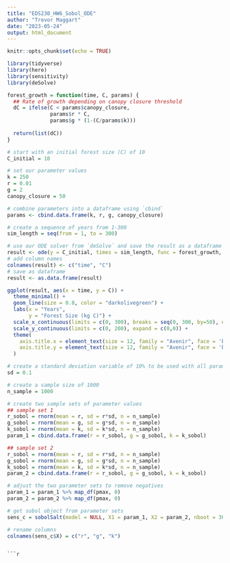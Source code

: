 ```yaml
---
title: "EDS230_HW6_Sobol_ODE"
author: "Trevor Maggart"
date: "2023-05-24"
output: html_document
---
```


```r
knitr::opts_chunk$set(echo = TRUE)

library(tidyverse)
library(here)
library(sensitivity)
library(deSolve)
```

```r
forest_growth = function(time, C, params) {
  ## Rate of growth depending on canopy closure threshold
  dC = ifelse(C < params$canopy_closure, 
              params$r * C, 
              params$g * (1-(C/params$k)))
 
  return(list(dC)) 
}
```


```r
# start with an initial forest size (C) of 10
C_initial = 10

# set our parameter values
k = 250
r = 0.01
g = 2
canopy_closure = 50

# combine parameters into a dataframe using `cbind`
params <- cbind.data.frame(k, r, g, canopy_closure)

# create a sequence of years from 1-300
sim_length = seq(from = 1, to = 300)

# use our ODE solver from `deSolve` and save the result as a dataframe
result <- ode(y = C_initial, times = sim_length, func = forest_growth, parms = params)
# add column names
colnames(result) <- c("time", "C")
# save as dataframe
result <- as.data.frame(result)
```

```r
ggplot(result, aes(x = time, y = C)) + 
  theme_minimal() +
  geom_line(size = 0.8, color = "darkolivegreen") +
  labs(x = "Years",
       y = "Forest Size (kg C)") +
  scale_x_continuous(limits = c(0, 300), breaks = seq(0, 300, by=50), expand = c(0,0)) +
  scale_y_continuous(limits = c(0, 200), expand = c(0,0)) +
  theme(
    axis.title.x = element_text(size = 12, family = "Avenir", face = 'bold', vjust = -0.5),
    axis.title.y = element_text(size = 12, family = "Avenir", face = 'bold', vjust = 2)
  )
```
```r
# create a standard deviation variable of 10% to be used with all parameters
sd = 0.1

# create a sample size of 1000
n_sample = 1000

# create two sample sets of parameter values
## sample set 1
r_sobol = rnorm(mean = r, sd = r*sd, n = n_sample)
g_sobol = rnorm(mean = g, sd = g*sd, n = n_sample)
k_sobol = rnorm(mean = k, sd = k*sd, n = n_sample)
param_1 = cbind.data.frame(r = r_sobol, g = g_sobol, k = k_sobol)

## sample set 2
r_sobol = rnorm(mean = r, sd = r*sd, n = n_sample)
g_sobol = rnorm(mean = g, sd = g*sd, n = n_sample)
k_sobol = rnorm(mean = k, sd = k*sd, n = n_sample)
param_2 = cbind.data.frame(r = r_sobol, g = g_sobol, k = k_sobol)

# adjust the two parameter sets to remove negatives
param_1 = param_1 %>% map_df(pmax, 0)
param_2 = param_2 %>% map_df(pmax, 0)

# get sobol object from parameter sets
sens_c = sobolSalt(model = NULL, X1 = param_1, X2 = param_2, nboot = 300)

# rename columns
colnames(sens_c$X) = c("r", "g", "k")
```
```

```r

```



